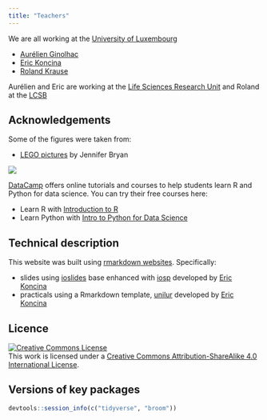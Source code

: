 ```yaml
---
title: "Teachers"
---
```



We are all working at the [University of Luxembourg](http://wwwen.uni.lu/)

- [Aurélien Ginolhac](http://wwwen.uni.lu/recherche/fstc/life_sciences_research_unit/people/aurelien_ginolhac)
- [Eric Koncina](http://wwwen.uni.lu/recherche/fstc/life_sciences_research_unit/research_areas/neuro_inflammation/people/eric_koncina)
- [Roland Krause](http://wwwen.uni.lu/lcsb/people/roland_krause)

Aurélien and Eric are working at the [Life Sciences Research Unit](http://wwwen.uni.lu/recherche/fstc/life_sciences_research_unit) 
and Roland at the [LCSB](http://wwwen.uni.lu/lcsb)


## Acknowledgements

Some of the figures were taken from:

- [LEGO pictures](https://github.com/jennybc/lego-rstats) by Jennifer Bryan


[![](logo_dc_dark.png)](https://www.datacamp.com/)

[DataCamp](https://www.datacamp.com/) offers online tutorials and courses to help students learn R and Python for data science. You can try their free courses here: 

- Learn R with [Introduction to R](https://www.datacamp.com/courses/free-introduction-to-r)
- Learn Python with [Intro to Python for Data Science](https://www.datacamp.com/courses/intro-to-python-for-data-science)

## Technical description

This website was built using [rmarkdown websites](http://rmarkdown.rstudio.com/rmarkdown_websites.html). Specifically:

- slides using [ioslides](http://rmarkdown.rstudio.com/ioslides_presentation_format.html) base enhanced with  [iosp](https://github.com/koncina/iosp) developed by [Eric Koncina](http://wwwen.uni.lu/recherche/fstc/life_sciences_research_unit/research_areas/neuro_inflammation/people/eric_koncina)
- practicals using a Rmarkdown template, [unilur](https://github.com/koncina/unilur) developed by [Eric Koncina](http://wwwen.uni.lu/recherche/fstc/life_sciences_research_unit/research_areas/neuro_inflammation/people/eric_koncina)


## Licence

<a rel="license" href="http://creativecommons.org/licenses/by-sa/4.0/">
<img alt="Creative Commons License" style="border-width:0" src="https://i.creativecommons.org/l/by-sa/4.0/88x31.png" /></a><br />
This work is licensed under a <a rel="license" href="http://creativecommons.org/licenses/by-sa/4.0/">Creative Commons Attribution-ShareAlike 4.0 International License</a>.


## Versions of key packages

```r
devtools::session_info(c("tidyverse", "broom"))
```

